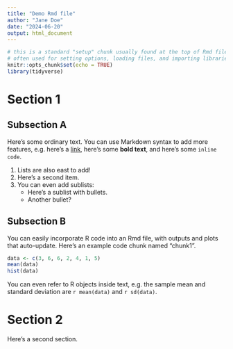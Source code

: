 ```yaml
---
title: "Demo Rmd file"
author: "Jane Doe"
date: "2024-06-20"
output: html_document
---
```


```r
# this is a standard "setup" chunk usually found at the top of Rmd files,
# often used for setting options, loading files, and importing libraries
knitr::opts_chunk$set(echo = TRUE)
library(tidyverse)
```

# Section 1

## Subsection A

Here's some ordinary text. You can use Markdown syntax to add more features, e.g. here's a [link](https://markdownguide.org/cheat-sheet), here's some **bold text**, and here's some `inline code`.

 1. Lists are also east to add!
 2. Here's a second item.
 3. You can even add sublists:
    - Here's a sublist with bullets.
    - Another bullet?

## Subsection B

You can easily incorporate R code into an Rmd file, with outputs and plots that auto-update. Here's an example code chunk named "chunk1".

```r
data <- c(3, 6, 6, 2, 4, 1, 5)
mean(data)
hist(data)
```

You can even refer to R objects inside text, e.g. the sample mean and standard deviation are `r mean(data)` and `r sd(data)`.

# Section 2

Here's a second section.

<!-- comments in an Rmd file must use HTML-style syntax -->
